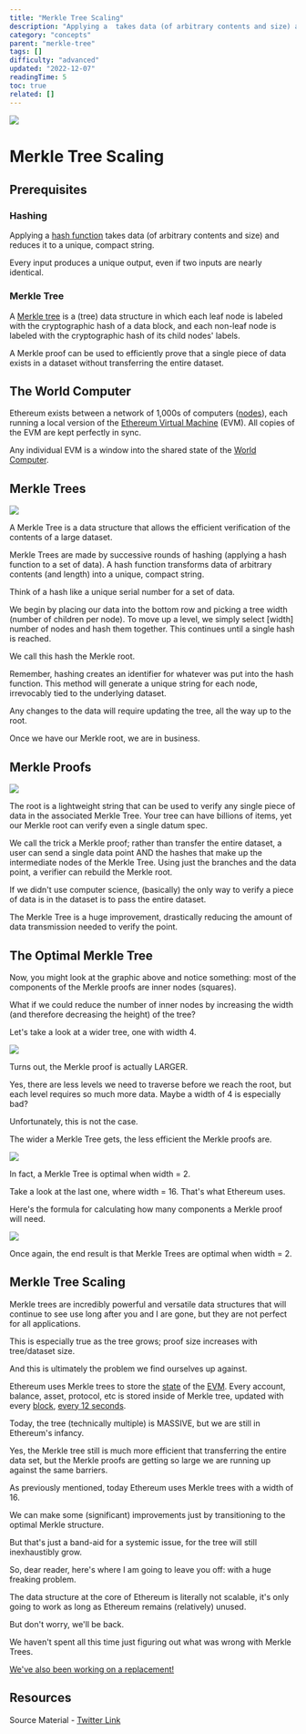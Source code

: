 ```yaml
---
title: "Merkle Tree Scaling"
description: "Applying a  takes data (of arbitrary contents and size) and reduces it to a unique, compact string."
category: "concepts"
parent: "merkle-tree"
tags: []
difficulty: "advanced"
updated: "2022-12-07"
readingTime: 5
toc: true
related: []
---
```


![](/images/merkle-scaling-1.jpeg)

# Merkle Tree Scaling

## Prerequisites

### Hashing

Applying a [hash function](https://inevitableeth.com/home/concepts/hash) takes data (of arbitrary contents and size) and reduces it to a unique, compact string. 

Every input produces a unique output, even if two inputs are nearly identical.

### Merkle Tree

A [Merkle tree](/concepts/merkle-tree) is a (tree) data structure in which each leaf node is labeled with the cryptographic hash of a data block, and each non-leaf node is labeled with the cryptographic hash of its child nodes' labels.

A Merkle proof can be used to efficiently prove that a single piece of data exists in a dataset without transferring the entire dataset.

## The World Computer

Ethereum exists between a network of 1,000s of computers ([nodes](https://inevitableeth.com/home/ethereum/node)), each running a local version of the [Ethereum Virtual Machine](https://inevitableeth.com/home/ethereum/evm) (EVM). All copies of the EVM are kept perfectly in sync. 

Any individual EVM is a window into the shared state of the [World Computer](https://inevitableeth.com/home/ethereum/world-computer).

## Merkle Trees

![](/images/merkle-scaling-2.png)

A Merkle Tree is a data structure that allows the efficient verification of the contents of a large dataset. 

Merkle Trees are made by successive rounds of hashing (applying a hash function to a set of data). A hash function transforms data of arbitrary contents (and length) into a unique, compact string. 

Think of a hash like a unique serial number for a set of data. 

We begin by placing our data into the bottom row and picking a tree width (number of children per node). To move up a level, we simply select \[width\] number of nodes and hash them together. This continues until a single hash is reached. 

We call this hash the Merkle root. 

Remember, hashing creates an identifier for whatever was put into the hash function. This method will generate a unique string for each node, irrevocably tied to the underlying dataset. 

Any changes to the data will require updating the tree, all the way up to the root. 

Once we have our Merkle root, we are in business. 

## Merkle Proofs

![](/images/merkle-scaling-3.png)

The root is a lightweight string that can be used to verify any single piece of data in the associated Merkle Tree. Your tree can have billions of items, yet our Merkle root can verify even a single datum spec. 

We call the trick a Merkle proof; rather than transfer the entire dataset, a user can send a single data point AND the hashes that make up the intermediate nodes of the Merkle Tree. Using just the branches and the data point, a verifier can rebuild the Merkle root. 

If we didn't use computer science, (basically) the only way to verify a piece of data is in the dataset is to pass the entire dataset. 

The Merkle Tree is a huge improvement, drastically reducing the amount of data transmission needed to verify the point. 

## The Optimal Merkle Tree

Now, you might look at the graphic above and notice something: most of the components of the Merkle proofs are inner nodes (squares). 

What if we could reduce the number of inner nodes by increasing the width (and therefore decreasing the height) of the tree? 

Let's take a look at a wider tree, one with width 4. 

![](/images/merkle-scaling-4.png)

Turns out, the Merkle proof is actually LARGER. 

Yes, there are less levels we need to traverse before we reach the root, but each level requires so much more data. Maybe a width of 4 is especially bad? 

Unfortunately, this is not the case. 

The wider a Merkle Tree gets, the less efficient the Merkle proofs are. 

![](/images/merkle-scaling-5.jpeg)

In fact, a Merkle Tree is optimal when width = 2. 

Take a look at the last one, where width = 16. That's what Ethereum uses. 

Here's the formula for calculating how many components a Merkle proof will need. 

![](/images/merkle-scaling-6.png)

Once again, the end result is that Merkle Trees are optimal when width = 2. 

## Merkle Tree Scaling

Merkle trees are incredibly powerful and versatile data structures that will continue to see use long after you and I are gone, but they are not perfect for all applications. 

This is especially true as the tree grows; proof size increases with tree/dataset size. 

And this is ultimately the problem we find ourselves up against. 

Ethereum uses Merkle trees to store the [state](/ethereum/state-machine) of the [EVM](/ethereum/evm). Every account, balance, asset, protocol, etc is stored inside of Merkle tree, updated with every [block](/ethereum/block), [every 12 seconds](/ethereum/time). 

Today, the tree (technically multiple) is MASSIVE, but we are still in Ethereum's infancy. 

Yes, the Merkle tree still is much more efficient that transferring the entire data set, but the Merkle proofs are getting so large we are running up against the same barriers. 

As previously mentioned, today Ethereum uses Merkle trees with a width of 16. 

We can make some (significant) improvements just by transitioning to the optimal Merkle structure.

But that's just a band-aid for a systemic issue, for the tree will still inexhaustibly grow.

So, dear reader, here's where I am going to leave you off: with a huge freaking problem. 

The data structure at the core of Ethereum is literally not scalable, it's only going to work as long as Ethereum remains (relatively) unused.

But don't worry, we'll be back.

We haven't spent all this time just figuring out what was wrong with Merkle Trees. 

[We've also been working on a replacement!](https://www.youtube.com/watch?v=RGJOQHzg3UQ)

## Resources

Source Material - [Twitter Link](https://twitter.com/logarithmicrex/status/1586391080727064577)

